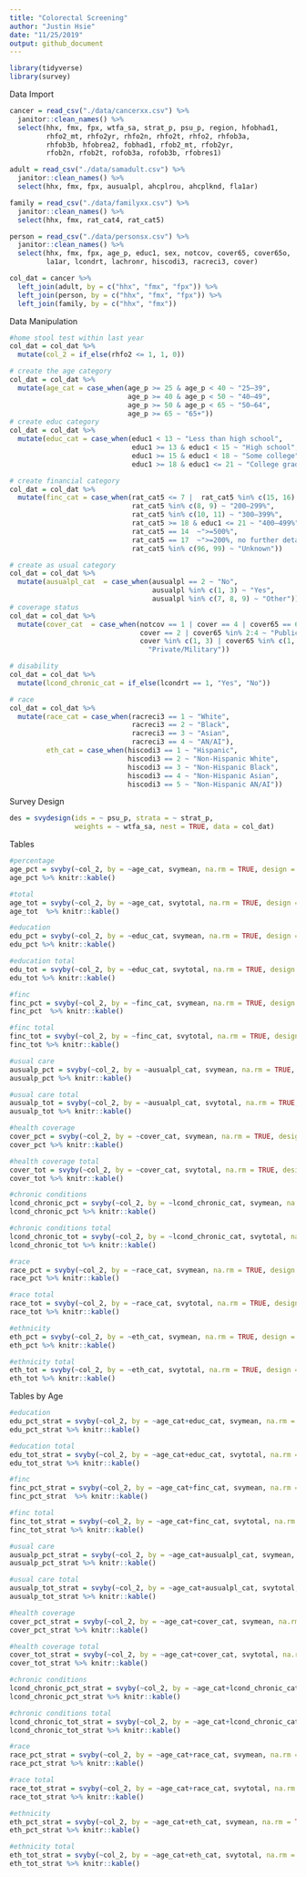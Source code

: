 ```yaml
---
title: "Colorectal Screening"
author: "Justin Hsie"
date: "11/25/2019"
output: github_document
---
```


```r
library(tidyverse)
library(survey)
```

Data Import

```r
cancer = read_csv("./data/cancerxx.csv") %>% 
  janitor::clean_names() %>% 
  select(hhx, fmx, fpx, wtfa_sa, strat_p, psu_p, region, hfobhad1, 
         rhfo2_mt, rhfo2yr, rhfo2n, rhfo2t, rhfo2, rhfob3a,
         rhfob3b, hfobrea2, fobhad1, rfob2_mt, rfob2yr,
         rfob2n, rfob2t, rofob3a, rofob3b, rfobres1)

adult = read_csv("./data/samadult.csv") %>%
  janitor::clean_names() %>% 
  select(hhx, fmx, fpx, ausualpl, ahcplrou, ahcplknd, fla1ar)

family = read_csv("./data/familyxx.csv") %>%
  janitor::clean_names() %>% 
  select(hhx, fmx, rat_cat4, rat_cat5)

person = read_csv("./data/personsx.csv") %>%
  janitor::clean_names() %>% 
  select(hhx, fmx, fpx, age_p, educ1, sex, notcov, cover65, cover65o, 
         la1ar, lcondrt, lachronr, hiscodi3, racreci3, cover)

col_dat = cancer %>%
  left_join(adult, by = c("hhx", "fmx", "fpx")) %>%
  left_join(person, by = c("hhx", "fmx", "fpx")) %>%
  left_join(family, by = c("hhx", "fmx"))
```

Data Manipulation

```r
#home stool test within last year
col_dat = col_dat %>%
  mutate(col_2 = if_else(rhfo2 <= 1, 1, 0))

# create the age category
col_dat = col_dat %>% 
  mutate(age_cat = case_when(age_p >= 25 & age_p < 40 ~ "25–39",
                             age_p >= 40 & age_p < 50 ~ "40–49",
                             age_p >= 50 & age_p < 65 ~ "50–64",
                             age_p >= 65 ~ "65+"))
# create educ category
col_dat = col_dat %>% 
  mutate(educ_cat = case_when(educ1 < 13 ~ "Less than high school",
                              educ1 >= 13 & educ1 < 15 ~ "High school",
                              educ1 >= 15 & educ1 < 18 ~ "Some college",
                              educ1 >= 18 & educ1 <= 21 ~ "College graduate"))

# create financial category
col_dat = col_dat %>% 
  mutate(finc_cat = case_when(rat_cat5 <= 7 |  rat_cat5 %in% c(15, 16) ~ "<200%",
                              rat_cat5 %in% c(8, 9) ~ "200–299%", 
                              rat_cat5 %in% c(10, 11) ~ "300–399%",
                              rat_cat5 >= 18 & educ1 <= 21 ~ "400–499%",
                              rat_cat5 == 14  ~">=500%",
                              rat_cat5 == 17  ~">=200%, no further detail",
                              rat_cat5 %in% c(96, 99) ~ "Unknown"))

# create as usual category
col_dat = col_dat %>% 
  mutate(ausualpl_cat  = case_when(ausualpl == 2 ~ "No",
                                   ausualpl %in% c(1, 3) ~ "Yes",
                                   ausualpl %in% c(7, 8, 9) ~ "Other"))
# coverage status
col_dat = col_dat %>% 
  mutate(cover_cat  = case_when(notcov == 1 | cover == 4 | cover65 == 6 ~ "None",
                                cover == 2 | cover65 %in% 2:4 ~ "Public",
                                cover %in% c(1, 3) | cover65 %in% c(1, 5) ~
                                  "Private/Military"))

# disability
col_dat = col_dat %>% 
  mutate(lcond_chronic_cat = if_else(lcondrt == 1, "Yes", "No"))

# race
col_dat = col_dat %>% 
  mutate(race_cat = case_when(racreci3 == 1 ~ "White",
                              racreci3 == 2 ~ "Black",
                              racreci3 == 3 ~ "Asian",
                              racreci3 == 4 ~ "AN/AI"),
         eth_cat = case_when(hiscodi3 == 1 ~ "Hispanic",
                             hiscodi3 == 2 ~ "Non-Hispanic White",
                             hiscodi3 == 3 ~ "Non-Hispanic Black",
                             hiscodi3 == 4 ~ "Non-Hispanic Asian",
                             hiscodi3 == 5 ~ "Non-Hispanic AN/AI"))
```

Survey Design

```r
des = svydesign(ids = ~ psu_p, strata = ~ strat_p, 
                weights = ~ wtfa_sa, nest = TRUE, data = col_dat)
```

Tables

```r
#percentage
age_pct = svyby(~col_2, by = ~age_cat, svymean, na.rm = TRUE, design = des)
age_pct %>% knitr::kable()

#total
age_tot = svyby(~col_2, by = ~age_cat, svytotal, na.rm = TRUE, design = des)
age_tot  %>% knitr::kable()

#education
edu_pct = svyby(~col_2, by = ~educ_cat, svymean, na.rm = TRUE, design = des)
edu_pct %>% knitr::kable()

#education total
edu_tot = svyby(~col_2, by = ~educ_cat, svytotal, na.rm = TRUE, design = des)
edu_tot %>% knitr::kable()

#finc
finc_pct = svyby(~col_2, by = ~finc_cat, svymean, na.rm = TRUE, design = des)
finc_pct  %>% knitr::kable()

#finc total
finc_tot = svyby(~col_2, by = ~finc_cat, svytotal, na.rm = TRUE, design = des)
finc_tot %>% knitr::kable()

#usual care
ausualp_pct = svyby(~col_2, by = ~ausualpl_cat, svymean, na.rm = TRUE, design = des)
ausualp_pct %>% knitr::kable()

#usual care total
ausualp_tot = svyby(~col_2, by = ~ausualpl_cat, svytotal, na.rm = TRUE, design = des)
ausualp_tot %>% knitr::kable()

#health coverage
cover_pct = svyby(~col_2, by = ~cover_cat, svymean, na.rm = TRUE, design = des)
cover_pct %>% knitr::kable()

#health coverage total
cover_tot = svyby(~col_2, by = ~cover_cat, svytotal, na.rm = TRUE, design = des)
cover_tot %>% knitr::kable()

#chronic conditions
lcond_chronic_pct = svyby(~col_2, by = ~lcond_chronic_cat, svymean, na.rm = TRUE, design = des)
lcond_chronic_pct %>% knitr::kable()

#chronic conditions total
lcond_chronic_tot = svyby(~col_2, by = ~lcond_chronic_cat, svytotal, na.rm = TRUE, design = des)
lcond_chronic_tot %>% knitr::kable()

#race
race_pct = svyby(~col_2, by = ~race_cat, svymean, na.rm = TRUE, design = des)
race_pct %>% knitr::kable()

#race total
race_tot = svyby(~col_2, by = ~race_cat, svytotal, na.rm = TRUE, design = des)
race_tot %>% knitr::kable()

#ethnicity
eth_pct = svyby(~col_2, by = ~eth_cat, svymean, na.rm = TRUE, design = des)
eth_pct %>% knitr::kable()

#ethnicity total
eth_tot = svyby(~col_2, by = ~eth_cat, svytotal, na.rm = TRUE, design = des)
eth_tot %>% knitr::kable()
```

Tables by Age

```r
#education
edu_pct_strat = svyby(~col_2, by = ~age_cat+educ_cat, svymean, na.rm = TRUE, design = des)
edu_pct_strat %>% knitr::kable()

#education total
edu_tot_strat = svyby(~col_2, by = ~age_cat+educ_cat, svytotal, na.rm = TRUE, design = des)
edu_tot_strat %>% knitr::kable()

#finc
finc_pct_strat = svyby(~col_2, by = ~age_cat+finc_cat, svymean, na.rm = TRUE, design = des)
finc_pct_strat  %>% knitr::kable()

#finc total
finc_tot_strat = svyby(~col_2, by = ~age_cat+finc_cat, svytotal, na.rm = TRUE, design = des)
finc_tot_strat %>% knitr::kable()

#usual care
ausualp_pct_strat = svyby(~col_2, by = ~age_cat+ausualpl_cat, svymean, na.rm = TRUE, design = des)
ausualp_pct_strat %>% knitr::kable()

#usual care total
ausualp_tot_strat = svyby(~col_2, by = ~age_cat+ausualpl_cat, svytotal, na.rm = TRUE, design = des)
ausualp_tot_strat %>% knitr::kable()

#health coverage
cover_pct_strat = svyby(~col_2, by = ~age_cat+cover_cat, svymean, na.rm = TRUE, design = des)
cover_pct_strat %>% knitr::kable()

#health coverage total
cover_tot_strat = svyby(~col_2, by = ~age_cat+cover_cat, svytotal, na.rm = TRUE, design = des)
cover_tot_strat %>% knitr::kable()

#chronic conditions
lcond_chronic_pct_strat = svyby(~col_2, by = ~age_cat+lcond_chronic_cat, svymean, na.rm = TRUE, design = des)
lcond_chronic_pct_strat %>% knitr::kable()

#chronic conditions total
lcond_chronic_tot_strat = svyby(~col_2, by = ~age_cat+lcond_chronic_cat, svytotal, na.rm = TRUE, design = des)
lcond_chronic_tot_strat %>% knitr::kable()

#race
race_pct_strat = svyby(~col_2, by = ~age_cat+race_cat, svymean, na.rm = TRUE, design = des)
race_pct_strat %>% knitr::kable()

#race total
race_tot_strat = svyby(~col_2, by = ~age_cat+race_cat, svytotal, na.rm = TRUE, design = des)
race_tot_strat %>% knitr::kable()

#ethnicity
eth_pct_strat = svyby(~col_2, by = ~age_cat+eth_cat, svymean, na.rm = TRUE, design = des)
eth_pct_strat %>% knitr::kable()

#ethnicity total
eth_tot_strat = svyby(~col_2, by = ~age_cat+eth_cat, svytotal, na.rm = TRUE, design = des)
eth_tot_strat %>% knitr::kable()
```



